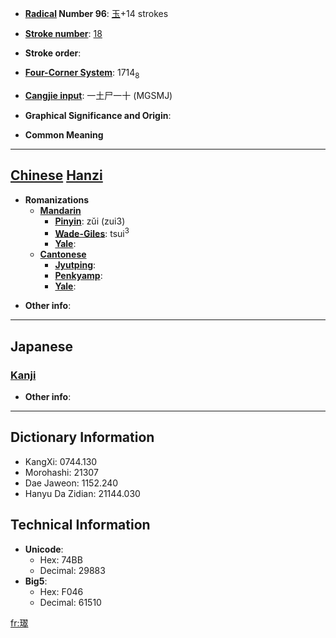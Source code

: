 * '''[[Wiktionary:Chinese radical index| Radical]] Number 96''': [[Wiktionary:Chinese radical index 玉|玉]]+14 strokes

* '''[[Wiktionary:Chinese total strokes index|Stroke number]]''': [[Wiktionary:Chinese total strokes index 18|18]]

* '''Stroke order''': 

* '''[[Wiktionary:Chinese four corner index|Four-Corner System]]''': 1714<sub>8</sub>

* '''[[Wiktionary:Chinese Cangjie index|Cangjie input]]''': 一土尸一十 (MGSMJ)

* '''Graphical Significance and Origin''': 

* '''Common Meaning'''

----

== [[Chinese]] [[Hanzi]] ==

* '''Romanizations'''
** '''[[Mandarin]]'''
*** '''[[Pinyin]]''': zǔi (zui3)
*** '''[[Wade-Giles]]''': tsui<sup>3</sup>
*** '''[[Yale]]''': 
** '''[[Cantonese]]'''
*** '''[[Jyutping]]''':
*** '''[[Penkyamp]]''': 
*** '''[[Yale]]''': 

* '''Other info''': 

----

==Japanese==
===[[Kanji]]===
{{kanji|on readings=[[すい]] (sui)
|kun readings=
}}

* '''Other info''':  

----

== Dictionary Information ==

* KangXi: 0744.130
* Morohashi: 21307
* Dae Jaweon: 1152.240
* Hanyu Da Zidian: 21144.030

== Technical Information ==

* '''Unicode''':
** Hex: 74BB
** Decimal: 29883
* '''Big5''':
** Hex: F046
** Decimal: 61510

[[fr:璻]]